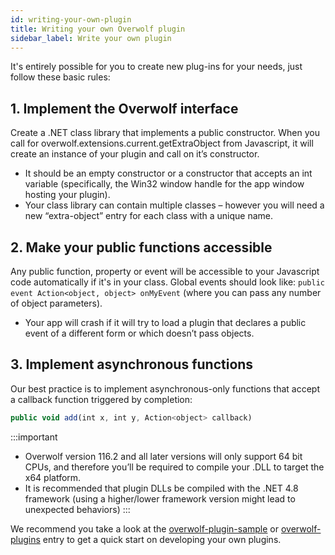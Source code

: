 ```yaml
---
id: writing-your-own-plugin
title: Writing your own Overwolf plugin
sidebar_label: Write your own plugin
---
```


It's entirely possible for you to create new plug-ins for your needs, just follow these basic rules:

## 1. Implement the Overwolf interface

Create a .NET class library that implements a public constructor. When you call for overwolf.extensions.current.getExtraObject from Javascript, it will create an instance of your plugin and call on it’s constructor.

* It should be an empty constructor or a constructor that accepts an int variable (specifically, the Win32 window handle for the app window hosting your plugin).
* Your class library can contain multiple classes – however you will need a new “extra-object” entry for each class with a unique name.

## 2. Make your public functions accessible

Any public function, property or event will be accessible to your Javascript code automatically if it's in your class. Global events should look like: `public event Action<object, object> onMyEvent` (where you can pass any number of object parameters).

* Your app will crash if it will try to load a plugin that declares a public event of a different form or which doesn’t pass objects.

## 3. Implement asynchronous functions

Our best practice is to implement asynchronous-only functions that accept a callback function triggered by completion:

```js
public void add(int x, int y, Action<object> callback)
```

:::important
* Overwolf version 116.2 and all later versions will only support 64 bit CPUs, and therefore you’ll be required to compile your .DLL to target the x64 platform.
* It is recommended that plugin DLLs be compiled with the .NET 4.8 framework (using a higher/lower framework version might lead to unexpected behaviors)
:::

We recommend you take a look at the [overwolf-plugin-sample](https://github.com/overwolf/overwolf-plugin-sample) or [overwolf-plugins](https://github.com/overwolf/overwolf-plugins) entry to get a quick start on developing your own plugins.



